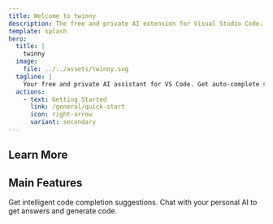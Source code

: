 ```yaml
---
title: Welcome to twinny
description: The free and private AI extension for Visual Studio Code. Auto-complete suggestions, chat with AI and more.
template: splash
hero:
  title: |
    twinny
  image:
    file: ../../assets/twinny.svg
  tagline: |
    Your free and private AI assistant for VS Code. Get auto-complete suggestions, chat with AI, and more.
  actions:
    - text: Getting Started
      link: /general/quick-start
      icon: right-arrow
      variant: secondary
---
```



## Learn More

<CardGrid stagger>
  <LinkCard
    title="Getting Started"
    description="A quick start guide for using twinny"
    href="/general/quick-start"
  />
  <LinkCard
    title="Inference Providers"
    href="/general/providers"
    description="Learn how to use an inference provider with twinny"
  ></LinkCard>
  <LinkCard
    title="Supported Models"
    description="Learn about the supported AI models"
    href="/general/supported-models"
  ></LinkCard>
  <LinkCard
    title="Symmetry"
    description="The distributed AI inference network"
    href="/general/symmetry"
  ></LinkCard>
</CardGrid>

## Main Features

<CardGrid stagger>
  <Card title="Code Completion" icon="seti:json">
    Get intelligent code completion suggestions.
  </Card>
  <Card title="Chat with AI" icon="pencil">
    Chat with your personal AI to get answers and generate code.
  </Card>
</CardGrid>
